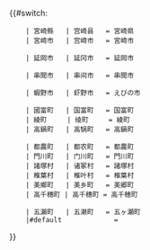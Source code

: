 <includeonly>{{#switch:{{{1}}}
     | 宮崎縣   | 宫崎县   = 宮崎県
     | 宮崎市   | 宫崎市   = 宮崎市
<!-- | 都城市   | 都城市   = 都城市 -->
     | 延岡市   | 延冈市   = 延岡市
<!-- | 日南市   | 日南市   = 日南市 -->
<!-- | 小林市   | 小林市   = 小林市 -->
<!-- | 日向市   | 日向市   = 日向市 -->
     | 串間市   | 串间市   = 串間市
<!-- | 西都市   | 西都市   = 西都市 -->
     | 蝦野市   | 虾野市   = えびの市
<!-- | 三股町   | 三股町   = 三股町 -->
<!-- | 高原町   | 高原町   = 高原町 -->
     | 國富町   | 国富町   = 国富町
     | 綾町     | 绫町     = 綾町
     | 高鍋町   | 高锅町   = 高鍋町
<!-- | 新富町   | 新富町   = 新富町 -->
<!-- | 西米良村 | 西米良村 = 西米良村 -->
<!-- | 木城町   | 木城町   = 木城町 -->
<!-- | 川南町   | 川南町   = 川南町 -->
     | 都農町   | 都农町   = 都農町
     | 門川町   | 门川町   = 門川町
     | 諸塚村   | 诸冢村   = 諸塚村
     | 椎葉村   | 椎叶村   = 椎葉村
     | 美鄉町   | 美乡町   = 美郷町
     | 高千穗町 | 高千穗町 = 高千穂町
<!-- | 日之影町 | 日之影町 = 日之影町 -->
     | 五瀨町   | 五濑町   = 五ヶ瀬町
     |#default             = {{{1}}}
}}</includeonly><noinclude>{{Documentation|Template:自治體名稱翻譯/doc}}
</noinclude>